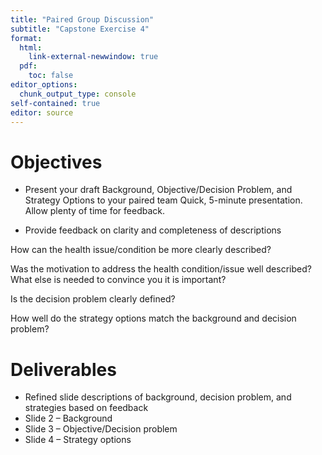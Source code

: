```yaml
---
title: "Paired Group Discussion"
subtitle: "Capstone Exercise 4"
format: 
  html:
    link-external-newwindow: true
  pdf:
    toc: false
editor_options: 
  chunk_output_type: console
self-contained: true
editor: source
---
```


# Objectives

-	Present your draft Background, Objective/Decision Problem, and Strategy Options to your paired team
Quick, 5-minute presentation. Allow plenty of time for feedback.

-	Provide feedback on clarity and completeness of descriptions

How can the health issue/condition be more clearly described?  

Was the motivation to address the health condition/issue well described? What else is needed to convince you it is important?

Is the decision problem clearly defined? 

How well do the strategy options match the background and decision problem? 
 

# Deliverables

-	Refined slide descriptions of background, decision problem, and strategies based on feedback
-	Slide 2 – Background 
-	Slide 3 – Objective/Decision problem
-	Slide 4 – Strategy options
